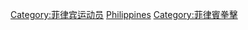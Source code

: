 {{Commonscat|Boxers from the Philippines}}

[[Category:菲律宾运动员|Category:菲律宾运动员]]
[[Category:各國拳擊運動員|Philippines]]
[[Category:菲律賓拳擊|Category:菲律賓拳擊]]
